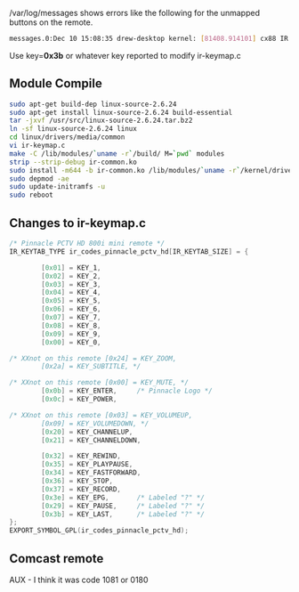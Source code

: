 /var/log/messages shows errors like the following for the unmapped buttons on the remote.
<syntaxhighlight lang=bash>
messages.0:Dec 10 15:08:35 drew-desktop kernel: [81408.914101] cx88 IR (Pinnacle PCTV HD 800i): unknown key: key=0x3b raw=0x317b down=0
</syntaxhighlight>
Use key='''0x3b''' or whatever key reported to modify ir-keymap.c

==Module Compile==
<syntaxhighlight lang=bash>
sudo apt-get build-dep linux-source-2.6.24
sudo apt-get install linux-source-2.6.24 build-essential
tar -jxvf /usr/src/linux-source-2.6.24.tar.bz2
ln -sf linux-source-2.6.24 linux
cd linux/drivers/media/common
vi ir-keymap.c
make -C /lib/modules/`uname -r`/build/ M=`pwd` modules
strip --strip-debug ir-common.ko
sudo install -m644 -b ir-common.ko /lib/modules/`uname -r`/kernel/drivers/media/common
sudo depmod -ae
sudo update-initramfs -u
sudo reboot
</syntaxhighlight>

==Changes to ir-keymap.c==
<syntaxhighlight lang=c>
/* Pinnacle PCTV HD 800i mini remote */
IR_KEYTAB_TYPE ir_codes_pinnacle_pctv_hd[IR_KEYTAB_SIZE] = {

        [0x01] = KEY_1,
        [0x02] = KEY_2,
        [0x03] = KEY_3,
        [0x04] = KEY_4,
        [0x05] = KEY_5,
        [0x06] = KEY_6,
        [0x07] = KEY_7,
        [0x08] = KEY_8,
        [0x09] = KEY_9,
        [0x00] = KEY_0,

/* XXnot on this remote [0x24] = KEY_ZOOM,
        [0x2a] = KEY_SUBTITLE, */

/* XXnot on this remote [0x00] = KEY_MUTE, */
        [0x0b] = KEY_ENTER,     /* Pinnacle Logo */
        [0x0c] = KEY_POWER,

/* XXnot on this remote [0x03] = KEY_VOLUMEUP,
        [0x09] = KEY_VOLUMEDOWN, */
        [0x20] = KEY_CHANNELUP,
        [0x21] = KEY_CHANNELDOWN,

        [0x32] = KEY_REWIND,
        [0x35] = KEY_PLAYPAUSE,
        [0x34] = KEY_FASTFORWARD,
        [0x36] = KEY_STOP,
        [0x37] = KEY_RECORD,
        [0x3e] = KEY_EPG,       /* Labeled "?" */
        [0x29] = KEY_PAUSE,     /* Labeled "?" */
        [0x3b] = KEY_LAST,      /* Labeled "?" */
};
EXPORT_SYMBOL_GPL(ir_codes_pinnacle_pctv_hd);
</syntaxhighlight>

==Comcast remote==
AUX - I think it was code 1081 or 0180